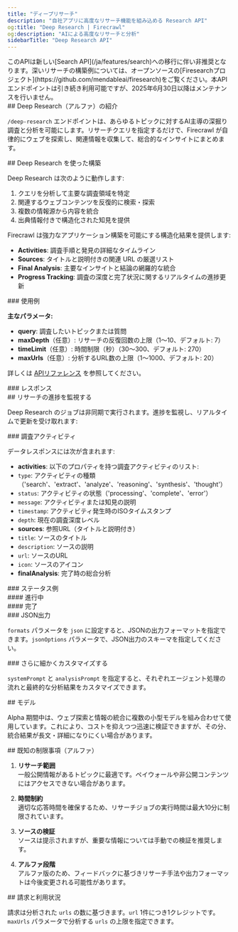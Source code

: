 ```yaml
---
title: "ディープリサーチ"
description: "自社アプリに高度なリサーチ機能を組み込める Research API"
og:title: "Deep Research | Firecrawl"
og:description: "AIによる高度なリサーチと分析"
sidebarTitle: "Deep Research API"
---
```



<Warning>
  このAPIは新しい[Search API](/ja/features/search)への移行に伴い非推奨となります。深いリサーチの構築例については、オープンソースの[Firesearchプロジェクト](https://github.com/mendableai/firesearch)をご覧ください。本APIエンドポイントは引き続き利用可能ですが、2025年6月30日以降はメンテナンスを行いません。
</Warning>

<div id="introducing-deep-research-alpha">
  ## Deep Research（アルファ）の紹介
</div>

`/deep-research` エンドポイントは、あらゆるトピックに対するAI主導の深掘り調査と分析を可能にします。リサーチクエリを指定するだけで、Firecrawl が自律的にウェブを探索し、関連情報を収集して、総合的なインサイトにまとめます。

<div id="building-with-deep-research">
  ## Deep Research を使った構築
</div>

Deep Research は次のように動作します:

1. クエリを分析して主要な調査領域を特定
2. 関連するウェブコンテンツを反復的に検索・探索
3. 複数の情報源から内容を統合
4. 出典情報付きで構造化された知見を提供

Firecrawl は強力なアプリケーション構築を可能にする構造化結果を提供します:

* **Activities**: 調査手順と発見の詳細なタイムライン
* **Sources**: タイトルと説明付きの関連 URL の厳選リスト
* **Final Analysis**: 主要なインサイトと結論の網羅的な統合
* **Progress Tracking**: 調査の深度と完了状況に関するリアルタイムの進捗更新

<div id="example-usage">
  ### 使用例
</div>

<CodeGroup>
  <DeepResearchPython />

  <DeepResearchNode />

  <DeepResearchCURL />
</CodeGroup>

**主なパラメータ:**

* **query**: 調査したいトピックまたは質問
* **maxDepth**（任意）: リサーチの反復回数の上限（1～10、デフォルト: 7）
* **timeLimit**（任意）: 時間制限（秒）（30～300、デフォルト: 270）
* **maxUrls**（任意）: 分析するURL数の上限（1～1000、デフォルト: 20）

詳しくは [APIリファレンス](/ja/api-reference/endpoint/deep-research) を参照してください。

<div id="response">
  ### レスポンス
</div>

<DeepResearchOutput />

<div id="monitoring-research-progress">
  ## リサーチの進捗を監視する
</div>

Deep Research のジョブは非同期で実行されます。進捗を監視し、リアルタイムで更新を受け取れます:

<CodeGroup>
  <CheckStatusPython />

  <CheckStatusNode />

  <CheckStatusCURL />
</CodeGroup>

<div id="research-activities">
  ### 調査アクティビティ
</div>

データレスポンスには次が含まれます:

* **activities**: 以下のプロパティを持つ調査アクティビティのリスト:
* `type`: アクティビティの種類（&#39;search&#39;、&#39;extract&#39;、&#39;analyze&#39;、&#39;reasoning&#39;、&#39;synthesis&#39;、&#39;thought&#39;）
* `status`: アクティビティの状態（&#39;processing&#39;、&#39;complete&#39;、&#39;error&#39;）
* `message`: アクティビティまたは知見の説明
* `timestamp`: アクティビティ発生時のISOタイムスタンプ
* `depth`: 現在の調査深度レベル
* **sources**: 参照URL（タイトルと説明付き）
* `title`: ソースのタイトル
* `description`: ソースの説明
* `url`: ソースのURL
* `icon`: ソースのアイコン
* **finalAnalysis**: 完了時の総合分析

<div id="status-examples">
  ### ステータス例
</div>

<div id="in-progress">
  #### 進行中
</div>

<StatusPending />

<div id="completed">
  #### 完了
</div>

<StatusCompleted />

<div id="json-output">
  ### JSON出力
</div>

`formats` パラメータを `json` に設定すると、JSONの出力フォーマットを指定できます。`jsonOptions` パラメータで、JSON出力のスキーマを指定してください。

<div id="customize-even-further">
  ### さらに細かくカスタマイズする
</div>

`systemPrompt` と `analysisPrompt` を指定すると、それぞれエージェント処理の流れと最終的な分析結果をカスタマイズできます。

<div id="models">
  ## モデル
</div>

Alpha 期間中は、ウェブ探索と情報の統合に複数の小型モデルを組み合わせて使用しています。これにより、コストを抑えつつ迅速に検証できますが、その分、統合結果が長文・詳細になりにくい場合があります。

<div id="known-limitations-alpha">
  ## 既知の制限事項（アルファ）
</div>

1. **リサーチ範囲**\
   一般公開情報があるトピックに最適です。ペイウォールや非公開コンテンツにはアクセスできない場合があります。

2. **時間制約**\
   適切な応答時間を確保するため、リサーチジョブの実行時間は最大10分に制限されています。

3. **ソースの検証**\
   ソースは提示されますが、重要な情報については手動での検証を推奨します。

4. **アルファ段階**\
   アルファ版のため、フィードバックに基づきリサーチ手法や出力フォーマットは今後変更される可能性があります。

<div id="billing-and-usage">
  ## 請求と利用状況
</div>

請求は分析された `urls` の数に基づきます。`url` 1件につき1クレジットです。`maxUrls` パラメータで分析する `urls` の上限を指定できます。